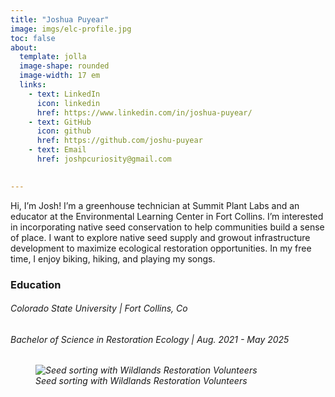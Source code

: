 ```yaml
---
title: "Joshua Puyear"
image: imgs/elc-profile.jpg
toc: false
about: 
  template: jolla
  image-shape: rounded
  image-width: 17 em
  links:
    - text: LinkedIn
      icon: linkedin
      href: https://www.linkedin.com/in/joshua-puyear/
    - text: GitHub
      icon: github
      href: https://github.com/joshu-puyear
    - text: Email
      href: joshpcuriosity@gmail.com
      

---
```


Hi, I'm Josh! I'm a greenhouse technician at Summit Plant Labs and an educator at the Environmental Learning Center in Fort Collins. I'm interested in incorporating native seed conservation to help communities build a sense of place. I want to explore native seed supply and growout infrastructure development to maximize ecological restoration opportunities. In my free time, I enjoy biking, hiking, and playing my songs.

<h3>Education</h3>

<h6>Colorado State University | Fort Collins, Co</h6>
<h6>Bachelor of Science in Restoration Ecology | Aug. 2021 - May 2025<h6>

![Seed sorting with Wildlands Restoration Volunteers](imgs/seed.jpg)